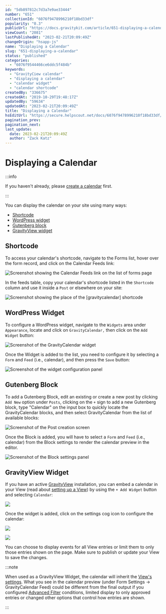 ```yaml
---
id: "5db897812c7d3a7e9ae33444"
number: "651"
collectionId: "6076f9478996210f18bd33df"
popularity: "0.3"
publicUrl: "https://docs.gravitykit.com/article/651-displaying-a-calendar"
viewCount: "2081"
lastPublishedAt: "2023-02-21T20:09:49Z"
changeOrigin: "hsapp-js"
name: "Displaying a Calendar"
slug: "651-displaying-a-calendar"
status: "published"
categories: 
  - "6076f9544466ce6ddc5f484b"
keywords: 
  - "GravityCiew calendar"
  - "displaying a calendar"
  - "calendar widget"
  - "calendar shortcode"
createdBy: "336675"
createdAt: "2019-10-29T19:48:17Z"
updatedBy: "59634"
updatedAt: "2023-02-21T20:09:49Z"
title: "Displaying a Calendar"
hsEditUrl: "https://secure.helpscout.net/docs/6076f9478996210f18bd33df/article/5db897812c7d3a7e9ae33444"
pagination_prev: 
pagination_next: 
last_update:
  date: 2023-02-21T20:09:49Z
  author: "Zack Katz"
---
```


# Displaying a Calendar


:::info

If you haven't already, please [create a calendar](https://docs.gravitykit.com/article/650-creating-a-calendar) first.

:::



You can display the calendar on your site using many ways:

- [Shortcode](#shortcode)
- [WordPress widget](#wp-widget)
- [Gutenberg block](#block)
- [GravityView widget](#gv-widget)

## Shortcode

To access your calendar's shortcode, navigate to the Forms list, hover over the form record, and click on the Calendar Feeds link:

![Screenshot showing the Calendar Feeds link on the list of forms page](https://s3.amazonaws.com/helpscout.net/docs/assets/54c58489e4b051242988532c/images/634f3d22927a2c1634dfba0d/file-yEV0GJ96Bb.png)

In the feeds table, copy your calendar's shortcode listed in the `Shortcode` column and use it inside a `Post` or elsewhere on your site:

![Screenshot showing the place of the [gravitycalendar] shortcode](https://s3.amazonaws.com/helpscout.net/docs/assets/54c58489e4b051242988532c/images/634f3d628a552811521e65a2/file-HoPuMbaCVu.png)

## WordPress Widget

To configure a WordPress widget, navigate to the `Widgets` area under `Appearance`, locate and click on `GravityCalendar,` then click on the `Add Widget` button:

![Screenshot of the GravityCalendar widget](https://s3.amazonaws.com/helpscout.net/docs/assets/54c58489e4b051242988532c/images/634f3e108a552811521e65a4/file-LOAKt1KcC1.png)

Once the Widget is added to the list, you need to configure it by selecting a `Form` and `Feed` (i.e., calendar), and then press the `Save` button:

![Screenshot of the widget configuration panel](https://s3.amazonaws.com/helpscout.net/docs/assets/54c58489e4b051242988532c/images/634f3e97de258f5018eb58a5/file-urBo3nQymh.png)

## Gutenberg Block

To add a Gutenberg Block, edit an existing or create a new post by clicking `Add New` option under `Posts`, clicking on the `+` sign to add a new Gutenberg block, type "Calendar" on the input box to quickly locate the GravityCalendar blocks, and then select GravityCalendar from the list of available blocks:

![Screenshot of the Post creation screen](https://s3.amazonaws.com/helpscout.net/docs/assets/54c58489e4b051242988532c/images/634f3fcade258f5018eb58af/file-OBWTJTrB4s.png)

Once the Block is added, you will have to select a `Form` and `Feed` (i.e., calendar) from the Block settings to render the calendar preview in the editor.

![Screenshot of the Block settings panel](https://s3.amazonaws.com/helpscout.net/docs/assets/54c58489e4b051242988532c/images/634f40334d805871ceaa4866/file-OtOdZpDvvl.png)

## GravityView Widget

If you have an active [GravityView](https://www.gravitykit.com/features/) installation, you can embed a calendar in your View (read about [setting up a View](https://docs.gravitykit.com/article/380-how-to-setup-your-first-view)) by using the `+ Add Widget` button and selecting `Calendar`:

![](https://s3.amazonaws.com/helpscout.net/docs/assets/54c58489e4b051242988532c/images/5dd737cc04286364bc920f42/file-ppdkOgua98.png)

Once the widget is added, click on the settings cog icon to configure the calendar:

![](https://s3.amazonaws.com/helpscout.net/docs/assets/54c58489e4b051242988532c/images/5dd73cc82c7d3a7e9ae447a8/file-jTaqrny2RO.png)

![](https://s3.amazonaws.com/helpscout.net/docs/assets/54c58489e4b051242988532c/images/5dd738f22c7d3a7e9ae4478d/file-uUYzimXRbQ.png)

You can choose to display events for all View entries or limit them to only those entries shown on the page. Make sure to publish or update your View to save the changes.


:::note

When used as a GravityView Widget, the calendar will inherit the [View's settings](https://docs.gravitykit.com/article/382-the-view-settings-meta-box). What you see in the calendar preview (under Form Settings → GravityCalendar Feed) could be different from the final output if you configured [Advanced Filter](https://www.gravitykit.com/extensions/advanced-filter/) conditions, limited display to only approved entries or changed other options that control how entries are shown.

:::

 